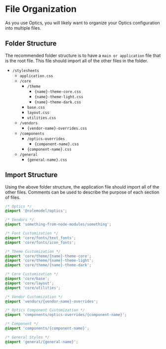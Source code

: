 
<Meta title="Overview/File Organization" />

# File Organization

As you use Optics, you will likely want to organize your Optics configuration into multiple files.

## Folder Structure

The recommended folder structure is to have a `main or application` file that is the root file. This file should import all of the other files in the folder.

- `/stylesheets`
  - `application.css`
  - `/core`
    - `/theme`
      - `{name}-theme-core.css`
      - `{name}-theme-light.css`
      - `{name}-theme-dark.css`
    - `base.css`
    - `layout.css`
    - `utilities.css`
  - `/vendors`
    - `{vendor-name}-overrides.css`
  - `/components`
    - `/optics-overrides`
      - `{component-name}.css`
    - `{component-name}.css`
  - `/general`
    - `{general-name}.css`

## Import Structure

Using the above folder structure, the application file should import all of the other files. Comments can be used to describe the purpose of each section of files.

```css
/* Optics */
@import '@rolemodel/optics';

/* Vendors */
@import 'something-from-node-modules/something';

/* Font Customization */
@import 'core/fonts/text_fonts';
@import 'core/fonts/icon_fonts';

/* Theme Customization */
@import 'core/theme/{name}-theme-core';
@import 'core/theme/{name}-theme-light';
@import 'core/theme/{name}-theme-dark';

/* Core Customization */
@import 'core/base';
@import 'core/layout';
@import 'core/utilities';

/* Vendor Customization */
@import 'vendors/{vendor-name}-overrides';

/* Optics Component Customization */
@import 'components/optics-overrides/{component-name}';

/* Component */
@import 'components/{component-name}';

/* General Styles */
@import 'general/{general-name}';
```
